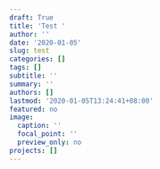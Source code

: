 ```yaml
---
draft: True
title: 'Test '
author: ''
date: '2020-01-05'
slug: test
categories: []
tags: []
subtitle: ''
summary: ''
authors: []
lastmod: '2020-01-05T13:24:41+08:00'
featured: no
image:
  caption: ''
  focal_point: ''
  preview_only: no
projects: []
---
```

